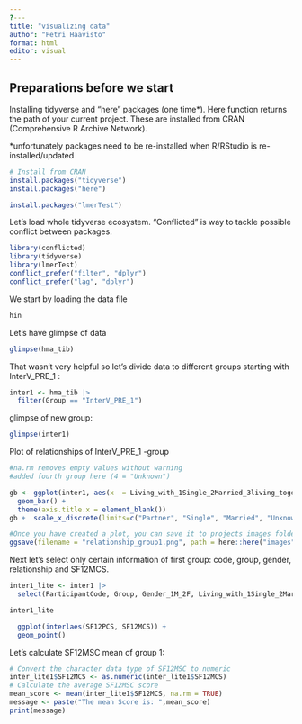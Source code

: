 ```yaml
---
?---
title: "visualizing data"
author: "Petri Haavisto"
format: html
editor: visual
---
```


## Preparations before we start

Installing tidyverse and "here" packages (one time\*). Here function returns the path of your current project. These are installed from CRAN (Comprehensive R Archive Network).

\*unfortunately packages need to be re-installed when R/RStudio is re-installed/updated

```r
# Install from CRAN
install.packages("tidyverse")
install.packages("here")
```

```r
install.packages("lmerTest")
```

Let's load whole tidyverse ecosystem. "Conflicted" is way to tackle possible conflict between packages.

```r
library(conflicted)  
library(tidyverse)
library(lmerTest)
conflict_prefer("filter", "dplyr")
conflict_prefer("lag", "dplyr")
```

We start by loading the data file

```r
hin
```

Let's have glimpse of data

```r
glimpse(hma_tib)
```

That wasn't very helpful so let's divide data to different groups starting with InterV_PRE_1 :

```r
inter1 <- hma_tib |> 
  filter(Group == "InterV_PRE_1")
```

glimpse of new group:

```r
glimpse(inter1)
```

Plot of relationships of InterV_PRE_1 -group

```r
#na.rm removes empty values without warning
#added fourth group here (4 = "Unknown")

gb <- ggplot(inter1, aes(x  = Living_with_1Single_2Married_3living_together)) +
  geom_bar() +
  theme(axis.title.x = element_blank())
gb +  scale_x_discrete(limits=c("Partner", "Single", "Married", "Unknown"))

#Once you have created a plot, you can save it to projects images folder
ggsave(filename = "relationship_group1.png", path = here::here("images"))
```

Next let's select only certain information of first group: code, group, gender, relationship and SF12MCS.

```r
inter1_lite <- inter1 |> 
  select(ParticipantCode, Group, Gender_1M_2F, Living_with_1Single_2Married_3living_together, SF12PCS, SF12MCS )
```

```r
inter1_lite
```

```r
  ggplot(interlaes(SF12PCS, SF12MCS)) +
  geom_point()
```

Let's calculate SF12MSC mean of group 1:

```r
# Convert the character data type of SF12MSC to numeric
inter_lite1$SF12MCS <- as.numeric(inter_lite1$SF12MCS)
# Calculate the average SF12MSC score
mean_score <- mean(inter_lite1$SF12MCS, na.rm = TRUE)
message <- paste("The mean Score is: ",mean_score)
print(message)
```

